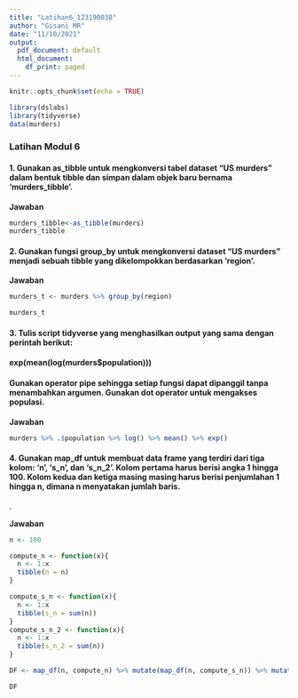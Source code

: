 ```yaml
---
title: "Latihan6_123190038"
author: "Gisani MR"
date: "11/10/2021"
output:
  pdf_document: default
  html_document:
    df_print: paged
---
```


```r
knitr::opts_chunk$set(echo = TRUE)
```

```r
library(dslabs)
library(tidyverse)
data(murders) 
```

### Latihan Modul 6


#### 1. Gunakan as_tibble untuk mengkonversi tabel dataset “US murders” dalam bentuk tibble dan simpan dalam objek baru bernama ‘murders_tibble’. 

**Jawaban**

```r

murders_tibble<-as_tibble(murders)
murders_tibble

```


#### 2. Gunakan fungsi group_by untuk mengkonversi dataset “US murders” menjadi sebuah tibble yang dikelompokkan berdasarkan ‘region’. 

**Jawaban**
```r
murders_t <- murders %>% group_by(region) 

murders_t

```


#### 3. Tulis script tidyverse yang menghasilkan output yang sama dengan perintah berikut:
#### exp(mean(log(murders$population)))

#### Gunakan operator pipe sehingga setiap fungsi dapat dipanggil tanpa menambahkan argumen. Gunakan dot operator untuk mengakses populasi. 

  
**Jawaban**
```r

murders %>% .$population %>% log() %>% mean() %>% exp()

```


#### 4. Gunakan map_df untuk membuat data frame yang terdiri dari tiga kolom: ‘n’, ‘s_n’, dan ‘s_n_2’. Kolom pertama harus berisi angka 1 hingga 100. Kolom kedua dan ketiga masing masing harus berisi penjumlahan 1 hingga n, dimana n menyatakan jumlah baris.
.
  
**Jawaban**
```r

n <- 100

compute_n <- function(x){
  n <- 1:x
  tibble(n = n)
}

compute_s_n <- function(x){
  n <- 1:x
  tibble(s_n = sum(n))
}
compute_s_n_2 <- function(x){
  n <- 1:x
  tibble(s_n_2 = sum(n))
}

DF <- map_df(n, compute_n) %>% mutate(map_df(n, compute_s_n)) %>% mutate(map_df(n, compute_s_n_2))

DF

```


